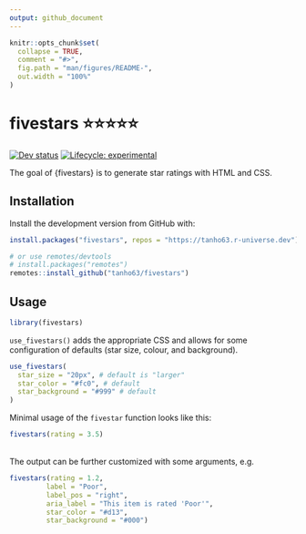 ```yaml
---
output: github_document
---
```


<!-- README.md is generated from README.Rmd. Please edit that file -->

```r
knitr::opts_chunk$set(
  collapse = TRUE,
  comment = "#>",
  fig.path = "man/figures/README-",
  out.width = "100%"
)
```

# fivestars ⭐⭐⭐⭐⭐

<!-- badges: start -->
<!-- [![CRAN status](https://img.shields.io/cran/v/fivestars?style=flat-square&logo=R&label=CRAN)](https://CRAN.R-project.org/package=fivestars)  -->
[![Dev status](https://img.shields.io/github/r-package/v/tanho63/fivestars/main?label=dev%20version&style=flat-square&logo=github)](https://fivestars.dynastyprocess.com/)
[![Lifecycle: experimental](https://img.shields.io/badge/lifecycle-experimental-orange.svg?style=flat-square)](https://lifecycle.r-lib.org/articles/stages.html)
<!-- [![R build status](https://img.shields.io/github/workflow/status/tanho63/fivestars/R-CMD-check?label=R%20check&style=flat-square&logo=github)](https://github.com/tanho63/fivestars/actions) -->
<!-- [![Codecov test coverage](https://img.shields.io/codecov/c/github/tanho63/fivestars?label=codecov&style=flat-square&logo=codecov)](https://codecov.io/gh/tanho63/fivestars?branch=main) -->

<!-- badges: end -->

The goal of {fivestars} is to generate star ratings with HTML and CSS.

## Installation

Install the development version from GitHub with:

```r
install.packages("fivestars", repos = "https://tanho63.r-universe.dev")

# or use remotes/devtools
# install.packages("remotes")
remotes::install_github("tanho63/fivestars")
```

## Usage

```r
library(fivestars)
```

`use_fivestars()` adds the appropriate CSS and allows for some configuration of defaults (star size, colour, and background).

```r
use_fivestars(
  star_size = "20px", # default is "larger"
  star_color = "#fc0", # default
  star_background = "#999" # default
)
```

Minimal usage of the `fivestar` function looks like this:

```r
fivestars(rating = 3.5)
```

<br>
The output can be further customized with some arguments, e.g.
```r
fivestars(rating = 1.2,
         label = "Poor",
         label_pos = "right",
         aria_label = "This item is rated 'Poor'",
         star_color = "#d13", 
         star_background = "#000")
```

